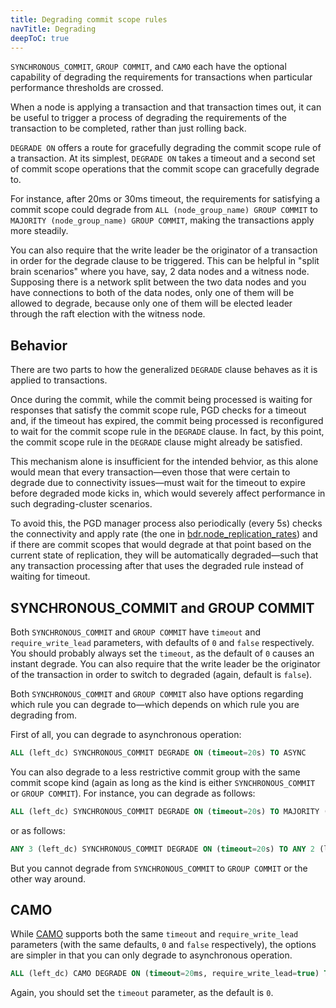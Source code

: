 ```yaml
---
title: Degrading commit scope rules
navTitle: Degrading
deepToC: true
---
```


`SYNCHRONOUS_COMMIT`, `GROUP COMMIT`, and `CAMO` each have the optional capability of degrading the requirements for transactions when particular performance thresholds are crossed.

When a node is applying a transaction and that transaction times out, it can be useful to trigger a process of degrading the requirements of the transaction to be completed, rather than just rolling back. 

`DEGRADE ON` offers a route for gracefully degrading the commit scope rule of a transaction. At its simplest, `DEGRADE ON` takes a timeout and a second set of commit scope operations that the commit scope can gracefully degrade to. 

For instance, after 20ms or 30ms timeout, the requirements for satisfying a commit scope could degrade from `ALL (node_group_name) GROUP COMMIT` to `MAJORITY (node_group_name) GROUP COMMIT`, making the transactions apply more steadily.

You can also require that the write leader be the originator of a transaction in order for the degrade clause to be triggered. This can be helpful in "split brain scenarios" where you have, say, 2 data nodes and a witness node. Supposing there is a network split between the two data nodes and you have connections to both of the data nodes, only one of them will be allowed to degrade, because only one of them will be elected leader through the raft election with the witness node.

## Behavior

There are two parts to how the generalized `DEGRADE` clause behaves as it is applied to transactions. 

Once during the commit, while the commit being processed is waiting for responses that satisfy the commit scope rule, PGD checks for a timeout and, if the timeout has expired, the commit being processed is reconfigured to wait for the commit scope rule in the `DEGRADE` clause. In fact, by this point, the commit scope rule in the `DEGRADE` clause might already be satisfied.

This mechanism alone is insufficient for the intended behvior, as this alone would mean that every transaction—even those that were certain to degrade due to connectivity issues—must wait for the timeout to expire before degraded mode kicks in, which would severely affect performance in such degrading-cluster scenarios.

To avoid this, the PGD manager process also periodically (every 5s) checks the connectivity and apply rate (the one in [bdr.node_replication_rates](/pgd/latest/reference/catalogs-visible/#bdrnode_replication_rates)) and if there are commit scopes that would degrade at that point based on the current state of replication, they will be automatically degraded—such that any transaction processing after that uses the degraded rule instead of waiting for timeout.

## SYNCHRONOUS_COMMIT and GROUP COMMIT 

Both `SYNCHRONOUS_COMMIT` and `GROUP COMMIT` have `timeout` and `require_write_lead` parameters, with defaults of `0` and `false` respectively. You should probably always set the `timeout`, as the default of `0` causes an instant degrade. You can also require that the write leader be the originator of the transaction in order to switch to degraded (again, default is `false`).

Both `SYNCHRONOUS_COMMIT` and `GROUP COMMIT` also have options regarding which rule you can degrade to—which depends on which rule you are degrading from.

First of all, you can degrade to asynchronous operation:

```sql
ALL (left_dc) SYNCHRONOUS_COMMIT DEGRADE ON (timeout=20s) TO ASYNC
```

You can also degrade to a less restrictive commit group with the same commit scope kind (again as long as the kind is either `SYNCHRONOUS_COMMIT` or `GROUP COMMIT`). For instance, you can degrade as follows:

```sql
ALL (left_dc) SYNCHRONOUS_COMMIT DEGRADE ON (timeout=20s) TO MAJORITY (left_dc) SYNCHRONOUS_COMMIT
```

or as follows:

```sql
ANY 3 (left_dc) SYNCHRONOUS_COMMIT DEGRADE ON (timeout=20s) TO ANY 2 (left_dc) SYNCHRONOUS_COMMIT
```

But you cannot degrade from `SYNCHRONOUS_COMMIT` to `GROUP COMMIT` or the other way around.

## CAMO 

While [CAMO](pgd/latest/reference/commit-scopes/#camo) supports both the same `timeout` and `require_write_lead` parameters (with the same defaults, `0` and `false` respectively), the options are simpler in that you can only degrade to asynchronous operation. 

```sql
ALL (left_dc) CAMO DEGRADE ON (timeout=20ms, require_write_lead=true) TO ASYNC
```

Again, you should set the `timeout` parameter, as the default is `0`. 


